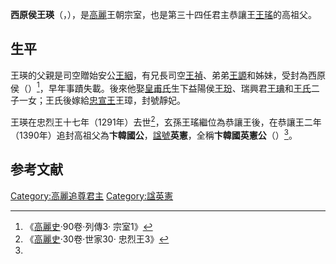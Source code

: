 '''西原侯王瑛'''（{{lang|ko|'''서원후 왕영'''}}，{{bd|？||1291年|catIdx=W王}}），是[[高麗|高麗]]王朝宗室，也是第三十四任君主恭讓王[[高麗恭讓王|王瑤]]的高祖父。

== 生平 ==
王瑛的父親是司空贈始安公[[王絪|王絪]]，有兄長司空[[王禎_(始安公子)|王禎]]、弟弟[[王謜_(始安公子)|王謜]]和姊妹{{link-ko|貞和宮主|영안공|貞和宮主王氏}}，受封為西原侯（{{lang-ko|서원후}}）<ref name="yyh">《[[高麗史|高麗史]]·90卷·列傳3· 宗室1》</ref>，早年事蹟失載。後來他娶[[卞韓國順安妃|皇甫氏]]生下益陽侯[[王玢|王玢]]、瑞興君[[王琠|王琠]]和[[靜妃王氏|王氏]]二子一女；王氏後嫁給[[高麗忠宣王|忠宣王]]王璋，封號靜妃。

王瑛在忠烈王十七年（1291年）去世<ref>《[[高麗史|高麗史]]·30卷·世家30· 忠烈王3》</ref>，玄孫王瑤繼位為恭讓王後，在恭讓王二年（1390年）追封高祖父為'''卞韓國公'''，[[諡號|諡號]]'''英憲'''，全稱'''卞韓國英憲公'''（{{lang|ko|'''변한국 영헌공'''}}）<ref name="yyh"/>。

==参考文献==
{{Reflist}}

{{高丽王朝君主}}

[[Category:高麗追尊君主|Category:高麗追尊君主]]
[[Category:諡英憲|Category:諡英憲]]